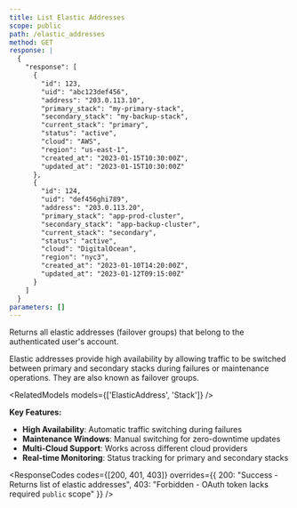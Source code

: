 ```yaml
---
title: List Elastic Addresses
scope: public
path: /elastic_addresses
method: GET
response: |
  {
    "response": [
      {
        "id": 123,
        "uid": "abc123def456",
        "address": "203.0.113.10",
        "primary_stack": "my-primary-stack",
        "secondary_stack": "my-backup-stack",
        "current_stack": "primary",
        "status": "active",
        "cloud": "AWS",
        "region": "us-east-1",
        "created_at": "2023-01-15T10:30:00Z",
        "updated_at": "2023-01-15T10:30:00Z"
      },
      {
        "id": 124,
        "uid": "def456ghi789",
        "address": "203.0.113.20", 
        "primary_stack": "app-prod-cluster",
        "secondary_stack": "app-backup-cluster",
        "current_stack": "secondary",
        "status": "active",
        "cloud": "DigitalOcean",
        "region": "nyc3",
        "created_at": "2023-01-10T14:20:00Z",
        "updated_at": "2023-01-12T09:15:00Z"
      }
    ]
  }
parameters: []
---
```


Returns all elastic addresses (failover groups) that belong to the authenticated user's account.

Elastic addresses provide high availability by allowing traffic to be switched between primary and secondary stacks during failures or maintenance operations. They are also known as failover groups.

<RelatedModels models={['ElasticAddress', 'Stack']} />

**Key Features:**
- **High Availability**: Automatic traffic switching during failures
- **Maintenance Windows**: Manual switching for zero-downtime updates
- **Multi-Cloud Support**: Works across different cloud providers
- **Real-time Monitoring**: Status tracking for primary and secondary stacks

<ResponseCodes 
  codes={[200, 401, 403]}
  overrides={{
    200: "Success - Returns list of elastic addresses",
    403: "Forbidden - OAuth token lacks required `public` scope"
  }}
/>